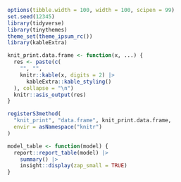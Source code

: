 ```r
options(tibble.width = 100, width = 100, scipen = 99)
set.seed(12345)
library(tidyverse)
library(tinythemes)
theme_set(theme_ipsum_rc())
library(kableExtra)

knit_print.data.frame <- function(x, ...) {
  res <- paste(c(
    "", "",
    knitr::kable(x, digits = 2) |>
      kableExtra::kable_styling()
  ), collapse = "\n")
  knitr::asis_output(res)
}

registerS3method(
  "knit_print", "data.frame", knit_print.data.frame,
  envir = asNamespace("knitr")
)

model_table <- function(model) {
  report::report_table(model) |> 
    summary() |> 
    insight::display(zap_small = TRUE)
}
```
